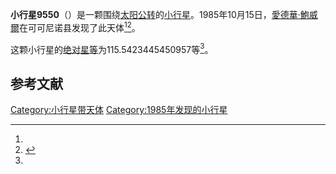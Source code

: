 {{Infobox planet
| bgcolour = #FFFFC0
| name = 9550 Victorblanco
| symbol = 
| image = 
| caption = 
| discovery = yes
| discovery_ref = 
| discoverer = [[愛德華·鮑威爾|愛德華·鮑威爾]]
| discovery_site = [[可可尼诺县|可可尼诺县]] 
| discovered = 1985年10月15日
| designations = yes
| mp_name = 
| named_after = 
| alt_names = 1985 TY1/ 1951 WZ1 / 1981 UB9 / 1989 RA2
| mp_category = [[主带小行星|主带小行星]]
| orbit_ref = <ref name="a">[http://ssd.jpl.nasa.gov/sbdb.cgi?sstr=9550 9550 Victorblanco] {{Wayback|url=http://ssd.jpl.nasa.gov/sbdb.cgi?sstr=9550 |date=20210824101636 }}，小行星數據庫瀏覽器（JPL Small-Body Database Browser）－[[美国国家航空航天局|美国国家航空航天局]]喷气推进实验室</ref>
| epoch = 2456400.5 (2013年4月18日更新)
| aphelion = {{convert|2.876560685469001|AU|km|3|abbr=on|lk=out}}
| perihelion = {{convert|2.410274176631708|AU|km|3|abbr=on}}
| semimajor = {{convert|2.643417431050354|AU|km|3|abbr=on}}
| eccentricity = 0.088197669
| period = 1569.809855 [[日|日]]<br />4.3[[儒略年|儒略年]]
| avg_speed = 
| inclination = 8.020085577823581
| asc_node = 248.4848666778541
| mean_anomaly = 
| arg_peri = 115.5423445450957
| satellites = 
| physical_characteristics = yes
| dimensions = 
| mass = 
| density = 
| surface_grav = 
| escape_velocity = 
| sidereal_day = 
| axial_tilt = 
| pole_ecliptic_lat = 
| pole_ecliptic_lon = 
| albedo = 
| temperatures= 
| temp_name1 = 
| mean_temp_1 = 
| max_temp_1 = 
| temp_name2 = 
| max_temp_2 = 
| spectral_type = 
| abs_magnitude = 115.5423445450957
}}

'''小行星9550'''（{{lang-en|9550 Victorblanco}}）是一颗围绕[[太阳|太阳]][[公转|公转]]的[[小行星|小行星]]。1985年10月15日，[[愛德華·鮑威爾|愛德華·鮑威爾]]在可可尼诺县发现了此天体<ref name="a" /><ref>{{cite news|title=小行星列表|url=http://cfa-www.harvard.edu/iau/lists/NumberedMPs.txt|accessdate=2013-07-08|newspaper=哈佛大学|archive-date=2008-05-17|archive-url=https://web.archive.org/web/20080517010638/http://cfa-www.harvard.edu/iau/lists/NumberedMPs.txt|dead-url=no}}</ref>。

这颗小行星的[[绝对星等|绝对星等]]为115.5423445450957等<ref name="a" />。

==参考文献==
{{reflist}}
{{Minor Planet Number|[[小行星9549|小行星9549]]|[[小行星9551|小行星9551]]}}

{{小天体}}

[[Category:小行星带天体|Category:小行星带天体]]
[[Category:1985年发现的小行星|Category:1985年发现的小行星]]

{{asteroid-stub}}